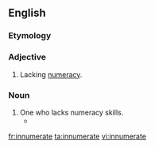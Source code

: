 ==English==

===Etymology===
{{prefix|in|numerate}}

===Adjective===
{{en-adj}}

# Lacking [[numeracy]].

===Noun===
{{en-noun}}

# One who lacks numeracy skills.
#* {{quote-news|year=2009|date=October 6|author=Clyde Haberman|title=Regarding Jonah, Dinkins, Bloomberg and the Importance of a Yankees Victory|work=New York Times|url=http://www.nytimes.com/2009/10/06/nyregion/06nyc.html
|passage=Some '''innumerates''' simply refuse to accept that this decade, this century, this millennium all began on Jan. 1, 2001. }}
[[fr:innumerate]]
[[ta:innumerate]]
[[vi:innumerate]]